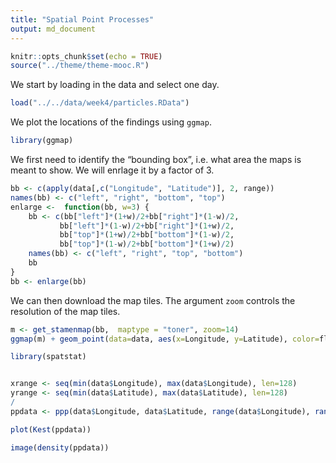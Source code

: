 ---
title: "Spatial Point Processes"
output: md_document
---

```{r setup, include=FALSE}
knitr::opts_chunk$set(echo = TRUE)
source("../theme/theme-mooc.R")
```

We start by loading in the data and select one day.

```{r, flcolours=TRUE}
load("../../data/week4/particles.RData")
```

We plot the locations of the findings using `ggmap`.
```{r}
library(ggmap)
```
We first need to identify the "bounding box", i.e. what area the maps is meant to show. We will enrlage it by a factor of 3.
```{r}
bb <- c(apply(data[,c("Longitude", "Latitude")], 2, range))
names(bb) <- c("left", "right", "bottom", "top")
enlarge <-  function(bb, w=3) {
    bb <- c(bb["left"]*(1+w)/2+bb["right"]*(1-w)/2,
           bb["left"]*(1-w)/2+bb["right"]*(1+w)/2,
           bb["top"]*(1+w)/2+bb["bottom"]*(1-w)/2,
           bb["top"]*(1-w)/2+bb["bottom"]*(1+w)/2)
    names(bb) <- c("left", "right", "top", "bottom")
    bb
}
bb <- enlarge(bb)
```
We can then download the map tiles. The argument `zoom` controls the resolution of the map tiles.
```{r}
m <- get_stamenmap(bb,  maptype = "toner", zoom=14)
ggmap(m) + geom_point(data=data, aes(x=Longitude, y=Latitude), color=flcolours$flpink, pch=4)
```


```{r}
library(spatstat)


xrange <- seq(min(data$Longitude), max(data$Longitude), len=128)
yrange <- seq(min(data$Latitude), max(data$Latitude), len=128)
/
ppdata <- ppp(data$Longitude, data$Latitude, range(data$Longitude), range(data$Latitude), mask=mask)

plot(Kest(ppdata))
```

```{r}
image(density(ppdata))
```
